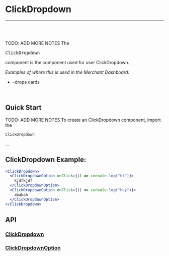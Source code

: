 


<Meta title="Documentation|Components/ClickDropdown" />

# ClickDropdown

---
<br />
<Story id="examples-components-clickdropdown--basic" />
<br />


TODO: ADD MORE NOTES
The <pre>ClickDropdown</pre> component is the component used for user ClickDropdown.

<em>Examples of where this is used in the Merchant Dashboard:</em>

* -drops cards

<br />

## Quick Start
TODO: ADD MORE NOTES
To create an ClickDropdown component, import the <pre>`ClickDropdown`</pre> ...


## ClickDropdown Example:

```jsx
<ClickDropdown>
  <ClickDropdownOption onClick={() => console.log("hi")}>
    kjdfkjdf
  </ClickDropdownOption>
  <ClickDropdownOption onClick={() => console.log("hey")}>
    ababab
  </ClickDropdownOption>
</ClickDropdown>
```

## API
### [ClickDropdown](https://github.com/tapcartinc/tapcart-dashboard-components/blob/master/lib/components/ClickDropdown.js)
<Props of={ClickDropdown} />

### [ClickDropdownOption](https://github.com/tapcartinc/tapcart-dashboard-components/blob/master/lib/components/ClickDropdownOption.js)
<Props of={ClickDropdownOption} />




